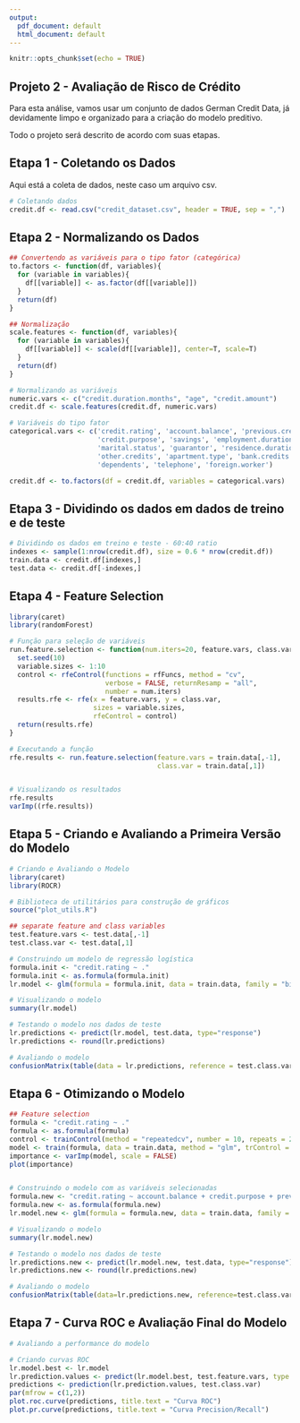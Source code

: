 ```yaml
---
output:
  pdf_document: default
  html_document: default
---
```

```r
knitr::opts_chunk$set(echo = TRUE)
```


## Projeto 2 - Avaliação de Risco de Crédito

Para esta análise, vamos usar um conjunto de dados German Credit Data, já devidamente limpo e organizado para a criação do modelo preditivo.

Todo o projeto será descrito de acordo com suas etapas. 


## Etapa 1 - Coletando os Dados

Aqui está a coleta de dados, neste caso um arquivo csv.


```r
# Coletando dados
credit.df <- read.csv("credit_dataset.csv", header = TRUE, sep = ",")
```


## Etapa 2 - Normalizando os Dados



```r
## Convertendo as variáveis para o tipo fator (categórica)
to.factors <- function(df, variables){
  for (variable in variables){
    df[[variable]] <- as.factor(df[[variable]])
  }
  return(df)
}

## Normalização
scale.features <- function(df, variables){
  for (variable in variables){
    df[[variable]] <- scale(df[[variable]], center=T, scale=T)
  }
  return(df)
}

# Normalizando as variáveis
numeric.vars <- c("credit.duration.months", "age", "credit.amount")
credit.df <- scale.features(credit.df, numeric.vars)

# Variáveis do tipo fator
categorical.vars <- c('credit.rating', 'account.balance', 'previous.credit.payment.status',
                      'credit.purpose', 'savings', 'employment.duration', 'installment.rate',
                      'marital.status', 'guarantor', 'residence.duration', 'current.assets',
                      'other.credits', 'apartment.type', 'bank.credits', 'occupation', 
                      'dependents', 'telephone', 'foreign.worker')

credit.df <- to.factors(df = credit.df, variables = categorical.vars)

```


## Etapa 3 - Dividindo os dados em dados de treino e de teste




```r
# Dividindo os dados em treino e teste - 60:40 ratio
indexes <- sample(1:nrow(credit.df), size = 0.6 * nrow(credit.df))
train.data <- credit.df[indexes,]
test.data <- credit.df[-indexes,]

```


## Etapa 4 - Feature Selection



```r
library(caret) 
library(randomForest) 

# Função para seleção de variáveis
run.feature.selection <- function(num.iters=20, feature.vars, class.var){
  set.seed(10)
  variable.sizes <- 1:10
  control <- rfeControl(functions = rfFuncs, method = "cv", 
                        verbose = FALSE, returnResamp = "all", 
                        number = num.iters)
  results.rfe <- rfe(x = feature.vars, y = class.var, 
                     sizes = variable.sizes, 
                     rfeControl = control)
  return(results.rfe)
}

# Executando a função
rfe.results <- run.feature.selection(feature.vars = train.data[,-1], 
                                     class.var = train.data[,1])


# Visualizando os resultados
rfe.results
varImp((rfe.results))
```


## Etapa 5 - Criando e Avaliando a Primeira Versão do Modelo
 
 
 
```r
# Criando e Avaliando o Modelo
library(caret) 
library(ROCR) 

# Biblioteca de utilitários para construção de gráficos
source("plot_utils.R") 

## separate feature and class variables
test.feature.vars <- test.data[,-1]
test.class.var <- test.data[,1]

# Construindo um modelo de regressão logística
formula.init <- "credit.rating ~ ."
formula.init <- as.formula(formula.init)
lr.model <- glm(formula = formula.init, data = train.data, family = "binomial")

# Visualizando o modelo
summary(lr.model)

# Testando o modelo nos dados de teste
lr.predictions <- predict(lr.model, test.data, type="response")
lr.predictions <- round(lr.predictions)

# Avaliando o modelo
confusionMatrix(table(data = lr.predictions, reference = test.class.var), positive = '1')
```


## Etapa 6 - Otimizando o Modelo


```r
## Feature selection
formula <- "credit.rating ~ ."
formula <- as.formula(formula)
control <- trainControl(method = "repeatedcv", number = 10, repeats = 2)
model <- train(formula, data = train.data, method = "glm", trControl = control)
importance <- varImp(model, scale = FALSE)
plot(importance)


# Construindo o modelo com as variáveis selecionadas
formula.new <- "credit.rating ~ account.balance + credit.purpose + previous.credit.payment.status + savings + credit.duration.months"
formula.new <- as.formula(formula.new)
lr.model.new <- glm(formula = formula.new, data = train.data, family = "binomial")

# Visualizando o modelo
summary(lr.model.new)

# Testando o modelo nos dados de teste
lr.predictions.new <- predict(lr.model.new, test.data, type="response") 
lr.predictions.new <- round(lr.predictions.new)

# Avaliando o modelo
confusionMatrix(table(data=lr.predictions.new, reference=test.class.var), positive='1')
```

## Etapa 7 - Curva ROC e Avaliação Final do Modelo

```r
# Avaliando a performance do modelo

# Criando curvas ROC
lr.model.best <- lr.model
lr.prediction.values <- predict(lr.model.best, test.feature.vars, type = "response")
predictions <- prediction(lr.prediction.values, test.class.var)
par(mfrow = c(1,2))
plot.roc.curve(predictions, title.text = "Curva ROC")
plot.pr.curve(predictions, title.text = "Curva Precision/Recall")
```


